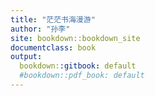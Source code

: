 ```yaml
---
title: "茫茫书海漫游"
author: "孙李"
site: bookdown::bookdown_site
documentclass: book
output:
  bookdown::gitbook: default
  #bookdown::pdf_book: default
---
```

